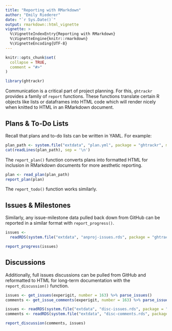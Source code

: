 ```yaml
---
title: "Reporting with RMarkdown"
author: "Emily Riederer"
date: "`r Sys.Date()`"
output: rmarkdown::html_vignette
vignette: >
  %\VignetteIndexEntry{Reporting with RMarkdown}
  %\VignetteEngine{knitr::rmarkdown}
  %\VignetteEncoding{UTF-8}
---
```


```r
knitr::opts_chunk$set(
  collapse = TRUE,
  comment = "#>"
)

library(ghtrackr)
```

Communication is a critical part of project planning. For this, `ghtrackr` provides a family of `report` functions. These functions translate certain R objects like lists or dataframes into HTML code which will render nicely when knitted to HTML in an RMarkdown document.

## Plans & To-Do Lists

Recall that plans and to-do lists can be written in YAML. For example:

```r
plan_path <- system.file("extdata", "plan.yml", package = "ghtrackr", mustWork = TRUE)
cat(readLines(plan_path), sep = '\n')
```

The `report_plan()` function converts plans into formatted HTML for inclusion in RMarkdown documents for more aesthetic reporting.

```r
plan <- read_plan(plan_path)
report_plan(plan)
```

The `report_todo()` function works similarly.

## Issues & Milestones

Similarly, any issue-milestone data pulled back down from GitHub can be reported in a similar format with `report_progress()`.

```r
issues <- 
  readRDS(system.file("extdata", "anproj-issues.rds", package = "ghtrackr", mustWork = TRUE))
```

```r
report_progress(issues)
```

## Discussions

Additionally, full issues discussions can be pulled from GitHub and reformatted to HTML for long-term documentation with the `report_discussion()` function.

```r
issues <- get_issues(experigit, number = 163) %>% parse_issues()
comments <- get_issue_comments(experigit, number = 163) %>% parse_issue_comments()
```

```r
issues <- readRDS(system.file("extdata", "disc-issues.rds", package = "ghtrackr", mustWork = TRUE))
comments <- readRDS(system.file("extdata", "disc-comments.rds", package = "ghtrackr", mustWork = TRUE))
```

```r
report_discussion(comments, issues)
```

